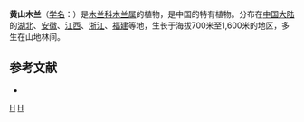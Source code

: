 {{Speciesbox 
| taxon = Magnolia cylindrica
| authority = Wils.
| image = Magnolia cylindrica 1 Botanical Garden Heidelberg.JPG
| status = VU
| status_system = iucn2.3
}}

'''黄山木兰'''（[[学名|学名]]：{{lang|la|''Magnolia cylindrica''}}）是[[木兰科|木兰科]][[木兰属|木兰属]]的植物，是中国的特有植物。分布在[[中国大陆|中国大陆]]的[[湖北|湖北]]、[[安徽|安徽]]、[[江西|江西]]、[[浙江|浙江]]、[[福建|福建]]等地，生长于海拔700米至1,600米的地区，多生在山地林间。

== 参考文献 ==
<div class="references-small">
* {{cite web| url =http://www.bioinfo.cn/db05/KmzwSpecies.php?action=view&id=12688| title =黄山木兰| work =《中国高等植物数据库全库》| publisher =中国科学院微生物研究所| author =昆明植物研究所| accessdate =2009-02-24| deadurl =yes| archiveurl =https://web.archive.org/web/20160305073453/http://www.bioinfo.cn/db05/KmzwSpecies.php?action=view&id=12688| archivedate =2016-03-05}}
</div>

{{Taxonbar}}

[[Category:木兰属|H]]
[[Category:中國特有植物|H]]